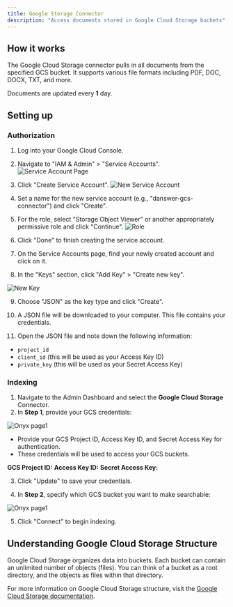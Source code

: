 ```yaml
---
title: Google Storage Connector
description: "Access documents stored in Google Cloud Storage buckets"
---
```


## How it works

The Google Cloud Storage connector pulls in all documents from the specified GCS bucket. It supports various file formats including PDF, DOC, DOCX, TXT, and more.

Documents are updated every **1** day.

## Setting up

### Authorization

1. Log into your Google Cloud Console.
2. Navigate to "IAM & Admin" > "Service Accounts".
   ![Service Account Page](/images/connectors/blob/google/serviceaccount.png)

3. Click "Create Service Account".
   ![New Service Account](/images/connectors/blob/google/serviceaccount.png)

4. Set a name for the new service account (e.g., "danswer-gcs-connector") and click "Create".

5. For the role, select "Storage Object Viewer" or another appropriately permissive role and click "Continue".
   ![Role](/images/connectors/blob/google/serviceaccountrole.png)

6. Click "Done" to finish creating the service account.
7. On the Service Accounts page, find your newly created account and click on it.
8. In the "Keys" section, click "Add Key" > "Create new key".

![New Key](/images/connectors/blob/google/newkey.png)

9. Choose "JSON" as the key type and click "Create".

10. A JSON file will be downloaded to your computer. This file contains your credentials.

11. Open the JSON file and note down the following information:

- `project_id`
- `client_id` (this will be used as your Access Key ID)
- `private_key` (this will be used as your Secret Access Key)

### Indexing

1. Navigate to the Admin Dashboard and select the **Google Cloud Storage** Connector.
2. In **Step 1**, provide your GCS credentials:

![Onyx page1](/images/connectors/blob/google/danswer1.png)

- Provide your GCS Project ID, Access Key ID, and Secret Access Key for authentication.
- These credentials will be used to access your GCS buckets.

**GCS Project ID:**
**Access Key ID:**
**Secret Access Key:**

3. Click "Update" to save your credentials.

4. In **Step 2**, specify which GCS bucket you want to make searchable:

![Onyx page1](/images/connectors/blob/google/danswer2.png)

5. Click "Connect" to begin indexing.

## Understanding Google Cloud Storage Structure

Google Cloud Storage organizes data into buckets. Each bucket can contain an unlimited number of objects (files). You can think of a bucket as a root directory, and the objects as files within that directory.

For more information on Google Cloud Storage structure, visit the [Google Cloud Storage documentation](https://cloud.google.com/storage/docs).

